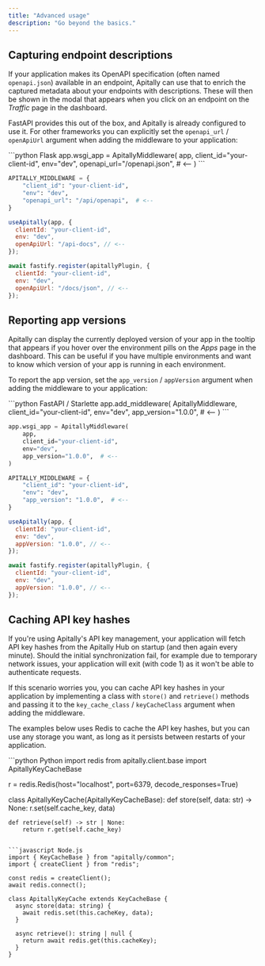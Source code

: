 ```yaml
---
title: "Advanced usage"
description: "Go beyond the basics."
---
```


## Capturing endpoint descriptions

If your application makes its OpenAPI specification (often named `openapi.json`) available in an endpoint, Apitally can use that to enrich the captured metadata about your endpoints with descriptions.
These will then be shown in the modal that appears when you click on an endpoint on the _Traffic_ page in the dashboard.

FastAPI provides this out of the box, and Apitally is already configured to use it.
For other frameworks you can explicitly set the `openapi_url` / `openApiUrl` argument when adding the middleware to your application:

<CodeGroup>
```python Flask
app.wsgi_app = ApitallyMiddleware(
    app,
    client_id="your-client-id",
    env="dev",
    openapi_url="/openapi.json",  # <--
)
```

```python Django
APITALLY_MIDDLEWARE = {
    "client_id": "your-client-id",
    "env": "dev",
    "openapi_url": "/api/openapi",  # <--
}
```

```javascript Express / Koa
useApitally(app, {
  clientId: "your-client-id",
  env: "dev",
  openApiUrl: "/api-docs", // <--
});
```

```javascript Fastify
await fastify.register(apitallyPlugin, {
  clientId: "your-client-id",
  env: "dev",
  openApiUrl: "/docs/json", // <--
});
```
</CodeGroup>

## Reporting app versions

Apitally can display the currently deployed version of your app in the tooltip that appears if you hover over the environment pills on the _Apps_ page in the dashboard.
This can be useful if you have multiple environments and want to know which version of your app is running in each environment.

To report the app version, set the `app_version` / `appVersion` argument when adding the middleware to your application:

<CodeGroup>
```python FastAPI / Starlette
app.add_middleware(
    ApitallyMiddleware,
    client_id="your-client-id",
    env="dev",
    app_version="1.0.0",  # <--
)
```

```python Flask
app.wsgi_app = ApitallyMiddleware(
    app,
    client_id="your-client-id",
    env="dev",
    app_version="1.0.0",  # <--
)
```

```python Django
APITALLY_MIDDLEWARE = {
    "client_id": "your-client-id",
    "env": "dev",
    "app_version": "1.0.0",  # <--
}
```

```javascript Express / Koa
useApitally(app, {
  clientId: "your-client-id",
  env: "dev",
  appVersion: "1.0.0", // <--
});
```

```javascript Fastify
await fastify.register(apitallyPlugin, {
  clientId: "your-client-id",
  env: "dev",
  appVersion: "1.0.0", // <--
});
```
</CodeGroup>

## Caching API key hashes

If you're using Apitally's API key management, your application will fetch API key hashes from the Apitally Hub on startup (and then again every minute).
Should the initial synchronization fail, for example due to temporary network issues, your application will exit (with code 1) as it won't be able to authenticate requests.

If this scenario worries you, you can cache API key hashes in your application by implementing a class with `store()` and `retrieve()` methods and passing it to the `key_cache_class` / `keyCacheClass` argument when adding the middleware.

The examples below uses Redis to cache the API key hashes, but you can use any storage you want, as long as it persists between restarts of your application.

<CodeGroup>
```python Python
import redis
from apitally.client.base import ApitallyKeyCacheBase

r = redis.Redis(host="localhost", port=6379, decode_responses=True)

class ApitallyKeyCache(ApitallyKeyCacheBase):
    def store(self, data: str) -> None:
        r.set(self.cache_key, data)

    def retrieve(self) -> str | None:
        return r.get(self.cache_key)
```

```javascript Node.js
import { KeyCacheBase } from "apitally/common";
import { createClient } from "redis";

const redis = createClient();
await redis.connect();

class ApitallyKeyCache extends KeyCacheBase {
  async store(data: string) {
    await redis.set(this.cacheKey, data);
  }

  async retrieve(): string | null {
    return await redis.get(this.cacheKey);
  }
}
```
</CodeGroup>
